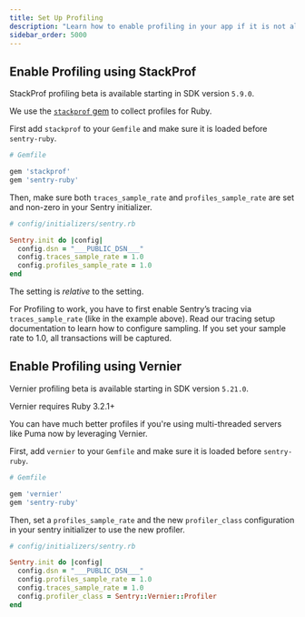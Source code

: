 ```yaml
---
title: Set Up Profiling
description: "Learn how to enable profiling in your app if it is not already set up."
sidebar_order: 5000
---
```


<PlatformContent includePath="profiling/index/preface" />
<PlatformContent includePath="profiling/index/why-profiling" />

## Enable Profiling using StackProf

<Alert>

StackProf profiling beta is available starting in SDK version `5.9.0`.

</Alert>

We use the [`stackprof` gem](https://github.com/tmm1/stackprof) to collect profiles for Ruby.

First add `stackprof` to your `Gemfile` and make sure it is loaded before `sentry-ruby`.

```ruby
# Gemfile

gem 'stackprof'
gem 'sentry-ruby'
```

Then, make sure both `traces_sample_rate` and `profiles_sample_rate` are set and non-zero in your Sentry initializer.


```ruby
# config/initializers/sentry.rb

Sentry.init do |config|
  config.dsn = "___PUBLIC_DSN___"
  config.traces_sample_rate = 1.0
  config.profiles_sample_rate = 1.0
end
```

<Alert>

The <PlatformIdentifier name="profiles_sample_rate" /> setting is _relative_ to the <PlatformIdentifier name="traces_sample_rate" /> setting.

For Profiling to work, you have to first enable Sentry’s tracing via `traces_sample_rate` (like in the example above). Read our <PlatformLink to="/tracing/">tracing setup documentation</PlatformLink> to learn how to configure sampling. If you set your sample rate to 1.0, all transactions will be captured.

</Alert>

## Enable Profiling using Vernier

<Alert>

Vernier profiling beta is available starting in SDK version `5.21.0`.

</Alert>

<Alert>

Vernier requires Ruby 3.2.1+

</Alert>

You can have much better profiles if you're using multi-threaded servers like Puma now by leveraging Vernier.

First, add `vernier` to your `Gemfile` and make sure it is loaded before `sentry-ruby`.

```ruby
# Gemfile

gem 'vernier'
gem 'sentry-ruby'
```

Then, set a `profiles_sample_rate` and the new `profiler_class` configuration in your sentry initializer to use the new profiler.

```ruby
# config/initializers/sentry.rb

Sentry.init do |config|
  config.dsn = "___PUBLIC_DSN___"
  config.profiles_sample_rate = 1.0
  config.traces_sample_rate = 1.0
  config.profiler_class = Sentry::Vernier::Profiler
end
```
